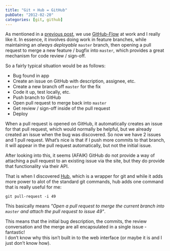 ```yaml
---
title: "Git + Hub = GitHub"
pubDate: "2012-02-20"
categories: [git, github]
---
```


As mentioned in a [previous
post](https://blog.stevenocchipinti.com/posts/2011-09-18-code-review-workflow-with-github/),
we use [GitHub-Flow](http://scottchacon.com/2011/08/31/github-flow.html) at work
and I really like it. In essence, it involves doing work in feature branches,
while maintaining an _always deployable_ `master` branch, then opening a pull
request to merge a new feature / bugfix into `master`, which provides a great
mechanism for code review / sign-off.

So a fairly typical situation would be as follows:

- Bug found in app
- Create an issue on GitHub with description, assignee, etc.
- Create a new branch off `master` for the fix
- Code it up, test locally, etc.
- Push branch to GitHub
- Open pull request to merge back into `master`
- Get review / sign-off inside of the pull request
- Deploy

When a pull request is opened on GitHub, it automatically creates an issue for
that pull request, which would normally be helpful, but we already created an
issue when the bug was discovered. So now we have 2 issues and 1 pull request.
What’s nice is that if I push more commits to that branch, it will appear in the
pull request automatically, but not the initial issue.

After looking into this, it seems (AFAIK) GitHub do not provide a way of
attaching a pull request to an existing issue via the site, but they do provide
that functionality via their API.

That is when I discovered [Hub](http://defunkt.io/hub/), which is a wrapper for
git and while it adds more power to alot of the standard git commands, hub adds
one command that is really useful for me:

```
git pull-request -i 49
```

This basically means _"Open a pull request to merge the current branch into
`master` and attach the pull request to issue 49"_.

This means that the initial bug description, the commits, the review
conversation and the merge are all encapsulated in a single issue - fantastic!  
I don’t know why this isn’t built in to the web interface (or maybe it is and I
just don’t know how).
